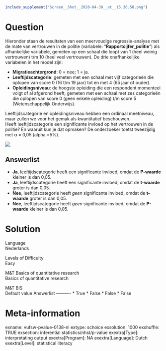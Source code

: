 ```r
include_supplement("Screen__Shot__2020-04-30__at__15.36.58.png")
```

Question
========
Hieronder staan de resultaten van een meervoudige regressie-analyse met
de mate van vertrouwen in de politie (variabele:
"**Rapportcijfer\_politie**") als afhankelijke variabele, gemeten op een
schaal die loopt van 1 (heel weinig vertrouwen) t/m 10 (heel veel
vertrouwen). De drie onafhankelijke variabelen in het model zijn:  
  

-   **Migratieachtergrond**: 0 = nee; 1 = ja.
-   **Leeftijdscategorie**: gemeten met een schaal met vijf categorieën
    die oplopen van score 0 (16 t/m 19 jaar) tot en met 4 (65 jaar of
    ouder).
-   **Opleidingsniveau**: de hoogste opleiding die een respondent
    momenteel volgt of al afgerond heeft, gemeten met een schaal met zes
    categorieën die oplopen van score 0 (geen enkele opleiding) t/m
    score 5 (Wetenschappelijk Onderwijs).  
      

Leeftijdscategorie en opleidingsniveau hebben een ordinaal meetniveau,
maar zullen we voor het gemak als kwantitatief beschouwen.  
Heeft leeftijdscategorie een significante invloed op het vertrouwen in
de politie? En waaruit kun je dat opmaken? De onderzoeker toetst
tweezijdig met α = 0,05 (alpha =5%).   
  
![](Screen__Shot__2020-04-30__at__15.36.58.png)

Answerlist
----------
* **Ja**, leeftijdscategorie heeft een significante invloed, omdat de
  **P-waarde** kleiner is dan 0,05.
* **Ja**, leeftijdscategorie heeft een significante invloed, omdat de
  **t-waarde** groter is dan 0,05.
* **Nee**, leeftijdscategorie heeft *geen* significante invloed, omdat de
  **t-waarde** groter is dan 0,05.
* **Nee**, leeftijdscategorie heeft *geen* significante invloed, omdat de
  **P-waarde** kleiner is dan 0,05.

Solution
========











Language  
Nederlands

Levels of Difficulty  
Easy

M&T Basics of quantitative research  
Basics of quantitative research

M&T BIS  
Default value
Answerlist
----------
* True
* False
* False
* False

Meta-information
================
exname: vufsw-pvalue-0138-nl
extype: schoice
exsolution: 1000
exshuffle: TRUE
exsection: inferential statistics/nhst/p-value
exextra[Type]: interpretating output
exextra[Program]: NA
exextra[Language]: Dutch
exextra[Level]: statistical literacy

